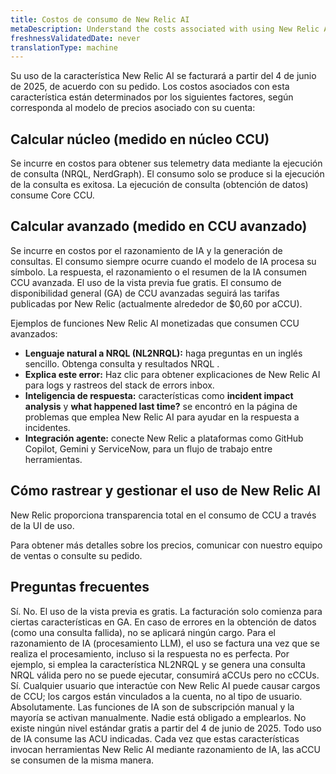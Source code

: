```yaml
---
title: Costos de consumo de New Relic AI
metaDescription: Understand the costs associated with using New Relic AI.
freshnessValidatedDate: never
translationType: machine
---
```


Su uso de la característica New Relic AI se facturará a partir del 4 de junio de 2025, de acuerdo con su pedido. Los costos asociados con esta característica están determinados por los siguientes factores, según corresponda al modelo de precios asociado con su cuenta:

## Calcular núcleo (medido en núcleo CCU)

Se incurre en costos para obtener sus telemetry data mediante la ejecución de consulta (NRQL, NerdGraph). El consumo solo se produce si la ejecución de la consulta es exitosa. La ejecución de consulta (obtención de datos) consume Core CCU.

## Calcular avanzado (medido en CCU avanzado)

Se incurre en costos por el razonamiento de IA y la generación de consultas. El consumo siempre ocurre cuando el modelo de IA procesa su símbolo. La respuesta, el razonamiento o el resumen de la IA consumen CCU avanzada. El uso de la vista previa fue gratis. El consumo de disponibilidad general (GA) de CCU avanzadas seguirá las tarifas publicadas por New Relic (actualmente alrededor de $0,60 por aCCU).

Ejemplos de funciones New Relic AI monetizadas que consumen CCU avanzados:

* **Lenguaje natural a NRQL (NL2NRQL):** haga preguntas en un inglés sencillo. Obtenga consulta y resultados NRQL .
* **Explica este error:** Haz clic para obtener explicaciones de New Relic AI para logs y rastreos del stack de errors inbox.
* **Inteligencia de respuesta:** características como **incident impact analysis** y **what happened last time?** se encontró en la página de problemas que emplea New Relic AI para ayudar en la respuesta a incidentes.
* **Integración agente:** conecte New Relic a plataformas como GitHub Copilot, Gemini y ServiceNow, para un flujo de trabajo entre herramientas.

## Cómo rastrear y gestionar el uso de New Relic AI

New Relic proporciona transparencia total en el consumo de CCU a través de la UI de uso.

Para obtener más detalles sobre los precios, comunicar con nuestro equipo de ventas o consulte su pedido.

## Preguntas frecuentes

<Collapser id="ga-charges" title="¿Necesitaré el SKU Calcular avanzado para seguir usando New Relic AI luego del 4 de junio?">
  Sí.
</Collapser>

<Collapser id="preview-charges" title="¿Me cobrarán por usar New Relic AI antes del 4 de junio?">
  No. El uso de la vista previa es gratis. La facturación solo comienza para ciertas características en GA.
</Collapser>

<Collapser id="error-charges" title="¿Un error significa que no se me cobrará?">
  En caso de errores en la obtención de datos (como una consulta fallida), no se aplicará ningún cargo. Para el razonamiento de IA (procesamiento LLM), el uso se factura una vez que se realiza el procesamiento, incluso si la respuesta no es perfecta. Por ejemplo, si emplea la característica NL2NRQL y se genera una consulta NRQL válida pero no se puede ejecutar, consumirá aCCUs pero no cCCUs.
</Collapser>

<Collapser id="free-user-charges" title="¿Puede el usuario gratis generar cargos por IA?">
  Sí. Cualquier usuario que interactúe con New Relic AI puede causar cargos de CCU; los cargos están vinculados a la cuenta, no al tipo de usuario.
</Collapser>

<Collapser id="avoid-ai" title="¿Puedo evitar el uso de la característica AI?">
  Absolutamente. Las funciones de IA son de subscripción manual y la mayoría se activan manualmente. Nadie está obligado a emplearlos.
</Collapser>

<Collapser id="free-usage" title="¿Existe una asignación gratis para el uso de IA?">
  No existe ningún nivel estándar gratis a partir del 4 de junio de 2025. Todo uso de IA consume las ACU indicadas.
</Collapser>

<Collapser id="free-usage" title="¿Cómo se facturan la integración agentiva y la inteligencia de respuesta?">
  Cada vez que estas características invocan herramientas New Relic AI mediante razonamiento de IA, las aCCU se consumen de la misma manera.
</Collapser>